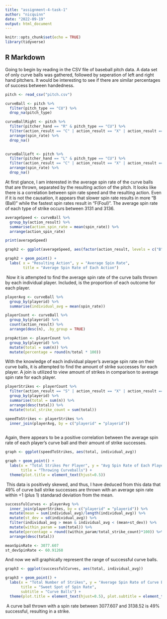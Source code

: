 ```yaml
---
title: "assignment-4-task-1"
author: "nicquinn"
date: "2022-09-19"
output: html_document
---
```


```r
knitr::opts_chunk$set(echo = TRUE)
library(tidyverse)

```

## R Markdown

Going to begin by reading in the CSV file of baseball pitch data. A data set of only curve balls was gathered, followed by seperation of left and right hand pitchers. It would be interesting to see if there are similar percentages of success between handedness. 

```r
pitch <- read_csv("pitch.csv")

curveBall <- pitch %>%
  filter(pitch_type == "CU") %>%
  drop_na(pitch_type)

curveBallRight <- pitch %>%
  filter(pitcher_hand == "R" & pitch_type == "CU") %>%
  filter(action_result == "C" | action_result == "X" | action_result == "S") %>%
  arrange(spin_rate) %>%
  drop_na()
  

curveBallLeft <- pitch %>%
  filter(pitcher_hand == "L" & pitch_type == "CU") %>%
  filter(action_result == "C" | action_result == "X" | action_result == "S") %>%
  arrange(spin_rate) %>%
  drop_na()
```

At first glance, I am interested in the average spin rate of the curve balls that are thrown, separated by the resulting action of the pitch. It looks like there is a correlation between spin rate speed and the resulting action. Even if it is not the causation, it appears that slower spin rate results in more "B (Ball)" while the fastest spin rates result in "F(Foul)". The average spin rate of each type of strike occurs between 3131 and 3136. 


```R
averageSpeed <- curveBall %>%
  group_by(action_result) %>%
  summarise(action_spin_rate = mean(spin_rate)) %>%
  arrange(action_spin_rate)

print(averageSpeed)

```

```r
graph2 <- ggplot(averageSpeed, aes(factor(action_result, levels = c("B", "C", "S", "X", "F")), action_spin_rate))

graph2 + geom_point() +
  labs( x = "Resulting Action", y = "Average Spin Rate",
        title = "Average Spin Rate of Each Action")
```

\ Now it is attempted to find the average spin rate of the curve balls thrown by each individual player. Included, is the proportion of each outcome for each player. 

```r
playerAvg <- curveBall %>%
  group_by(playerid) %>%
  summarise(individual_avg = mean(spin_rate))

playerCount <- curveBall %>%
  group_by(playerid) %>%
  count(action_result) %>%
  arrange(desc(n), .by_group = TRUE)

propAction <- playerCount %>%
  group_by(playerid) %>%
  mutate(total = sum(n)) %>%
  mutate(percentage = round(n/total * 100))


```

With the knowledge of each individual player's average spin rate on their curve balls, it is attempted to find the amount of strike successes for each player. A join is utilized to view amount of strikes in comparison to average spin rate for each player.

```R
playerStrikes <- playerCount %>%
  filter(action_result == "S" | action_result == "X" | action_result == "C") %>%
  group_by(playerid) %>%
  summarise(total = sum(n)) %>%
  arrange(desc(total)) %>%
  mutate(total_strike_count = sum(total))

speedToStrikes <- playerStrikes %>%
  inner_join(playerAvg, by = c("playerid" = "playerid"))
  
```

Again, there appears to be a positive correlation between the average spin rate of each player's curve ball and their amount of strike successes.

```r
graph <- ggplot(speedToStrikes, aes(total, individual_avg))

graph + geom_point() +
  labs(x = "Total Strikes Per Player", y = "Avg Spin Rate of Each Player",
       title = "Throwing Curveballs") +
  theme(plot.title = element_text(hjust=0.5))

```


\ This data is positively skewed, and thus, I have deduced from this data that 49% of curve ball strike successes are thrown with an average spin rate within +1 (plus 1) standarad deviation from the mean. 
```r
successfulCurves <- playerAvg %>%
  inner_join(playerStrikes, by = c("playerid" = "playerid")) %>%
  mutate(mean = sum(individual_avg)/length(individual_avg)) %>%
  mutate(st_dev = sd(individual_avg)) %>%
  filter(individual_avg > mean & individual_avg < (mean+st_dev)) %>%
  mutate(within_param = sum(total)) %>%
  mutate(percentage = round((within_param/total_strike_count)*100)) %>%
  arrange(desc(total))

meanSpinRate <- 3077.607
st_devSpinRate <- 60.91268

```

And now we will graphically represent the range of successful curve balls.

```r
graph3 <- ggplot(successfulCurves, aes(total, individual_avg))

graph3 + geom_point() +
  labs(x = "Total Number of Strikes", y = "Average Spin Rate of Curve Ball",
       title = "Sweet Spot of Spin Rate",
       subtitle = "Curve Balls") +
  theme(plot.title = element_text(hjust=0.5), plot.subtitle = element_text(hjust=0.5))

```

\ A curve ball thrown with a spin rate between 3077.607 and 3138.52 is 49% successful, resulting in a strike. 




